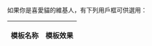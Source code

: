 如果你是喜愛貓的維基人，有下列用戶框可供選用：

{| class="wikitable"
!模板名称
!模板效果

{{Tlub|貓}}
{{Tlub|lovecat}}
{{Tlub|黑猫}}
{{Tlub|黑白猫}}
{{Tlub|cat}}
{{Tlub|cat-0}}
{{Tlub|cat-1}}
{{Tlub|cat-2}}
{{Tlub|cat-3}}
{{Tlub|cat-4}}
{{Tlub|cat-5}}
{{Tlub|meow}}

|}